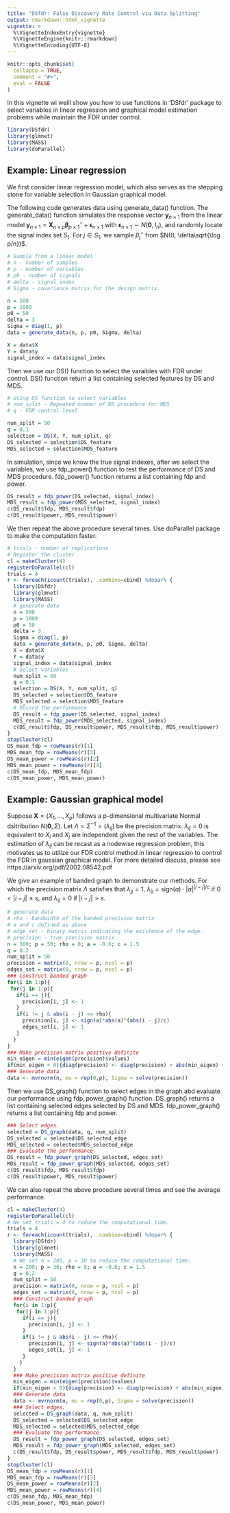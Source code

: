```yaml
---
title: "DSfdr: False Discovery Rate Control via Data Splitting"
output: rmarkdown::html_vignette
vignette: >
  %\VignetteIndexEntry{vignette}
  %\VignetteEngine{knitr::rmarkdown}
  %\VignetteEncoding{UTF-8}
---
```


```r
knitr::opts_chunk$set(
  collapse = TRUE,
  comment = "#>",
  eval = FALSE
)
```

In this vignette wi weill show you how to use functions in 'DSfdr' package to select variables in linear regression and graphical model estimation problems while maintain the FDR under control.

```r
library(DSfdr)
library(glmnet)
library(MASS)
library(doParallel)
```

## Example: Linear regression

We first consider linear regression model, which also serves as the stepping stone for variable selection in Gaussian graphical model.

The following code generates data using generate_data() function. The generate_data() function simulates the response vector $\mathbf y_{n\times 1}$ from the linear model $\mathbf y_{n\times 1} = \mathbf X_{n\times p}\mathbf\beta^\star_{p\times 1} + \mathbf\epsilon_{n\times 1}$ with $\mathbf\epsilon_{n\times 1}\sim N(\mathbf 0, I_n)$, and
 randomly locate the signal index set $S_1$. For $j\in S_1$, we sample $\beta^\star_j$ from $N(0, \delta\sqrt{\log p/n})$.
```r
# Sample from a linear model
# n - number of samples
# p - number of variables
# p0 - number of signals
# delta - signal index
# Sigma - covariance matrix for the design matrix.

n = 500
p = 1000
p0 = 50
delta = 3
Sigma = diag(1, p)
data = generate_data(n, p, p0, Sigma, delta)

X = data$X
Y = data$y
signal_index = data$signal_index
```

Then we use our DS() function to select the varaibles with FDR under control. DS() function return a list containing selected features by DS and MDS.
 
```r
# Using DS function to select variables
# num_split - Repeated number of DS procedure for MDS
# q - FDR control level

num_split = 50
q = 0.1
selection = DS(X, Y, num_split, q)
DS_selected = selection$DS_feature
MDS_selected = selection$MDS_feature
```

In simulation, since we know the true signal indexes, after we select the variables, we use fdp_power() function to test the performance of DS and MDS procedure. fdp_power() function returns a list containing fdp and power.

```r
DS_result = fdp_power(DS_selected, signal_index)
MDS_result = fdp_power(MDS_selected, signal_index)
c(DS_result$fdp, MDS_result$fdp)
c(DS_result$power, MDS_result$power)
```

We then repeat the above procedure several times. Use doParallel package to make the computation faster.
```r
# trials - number of replications
# Register the cluster
cl = makeCluster(4)
registerDoParallel(cl)
trials = 4
r <- foreach(icount(trials), .combine=cbind) %dopar% {
  library(DSfdr)
  library(glmnet)
  library(MASS)
  # generate data
  n = 500
  p = 1000
  p0 = 50
  delta = 3
  Sigma = diag(1, p)
  data = generate_data(n, p, p0, Sigma, delta)
  X = data$X
  Y = data$y
  signal_index = data$signal_index
  # Select variables
  num_split = 50
  q = 0.1
  selection = DS(X, Y, num_split, q)
  DS_selected = selection$DS_feature
  MDS_selected = selection$MDS_feature
  # REcord the performance
  DS_result = fdp_power(DS_selected, signal_index)
  MDS_result = fdp_power(MDS_selected, signal_index)
  c(DS_result$fdp, DS_result$power, MDS_result$fdp, MDS_result$power)
}
stopCluster(cl)
DS_mean_fdp = rowMeans(r)[1]
MDS_mean_fdp = rowMeans(r)[3]
DS_mean_power = rowMeans(r)[2]
MDS_mean_power = rowMeans(r)[4]
c(DS_mean_fdp, MDS_mean_fdp)
c(DS_mean_power, MDS_mean_power)

```

## Example: Gaussian  graphical model

Suppose $\mathbf X = (X_1,\ldots, X_p)$ follows a p-dimensional multivariate Normal dsitribution $N(\mathbf 0, \Sigma)$. Let $\Lambda = \Sigma^{-1} = (\lambda_{ij})$ be the precision matrix. $\lambda_{ij} = 0$ is equivalent to $X_i$ and $X_j$ are independent given the rest of the variables. The estimation of $\lambda_{ij}$ can be recast as a nodewise regression problem, this motivates us to utilize our FDR control method in linear regression to control the FDR in gaussian graphical model. For more detailed discuss, please see https://arxiv.org/pdf/2002.08542.pdf

We give an example of banded graph to demonstrate our methods. For which the precision matrix $\Lambda$ satisfies that $\lambda_{jj} = 1$, $\lambda_{ij} = \text{sign}(a)\cdot|a|^{|i - j|/c}$ if $0 < |i - j| \leq s$, and $\lambda_{ij} = 0$ if $|i - j| > s$.

```r
# generate data
# rho - bandwidth of the banded precision matrix
# a and c defined as above
# edge_set - binary matrix indicating the existence of the edge.
# precision - true precision matrix
n = 300; p = 50; rho = 8; a = -0.6; c = 1.5
q = 0.2
num_split = 50
precision = matrix(0, nrow = p, ncol = p)
edges_set = matrix(0, nrow = p, ncol = p)
### Construct banded graph
for(i in 1:p){
 for(j in 1:p){
   if(i == j){
     precision[i, j] <- 1
   }
   if(i != j & abs(i - j) <= rho){
     precision[i, j] <- sign(a)*abs(a)^(abs(i - j)/c)
     edges_set[i, j] <- 1
   }
  }
}
### Make precision matrix positive definite
min_eigen = min(eigen(precision)$values)
if(min_eigen < 0){diag(precision) <- diag(precision) + abs(min_eigen) + 0.005}
### Generate data
data <- mvrnorm(n, mu = rep(0,p), Sigma = solve(precision))
```

Then we use DS_graph() function to select edges in the graph abd evaluate our performance using fdp_power_graph() function.  DS_graph() returns a list containing selected edges selected by DS and MDS. fdp_power_graph() returns a list containing fdp and power.

```r
### Select edges.
selected = DS_graph(data, q, num_split)
DS_selected = selected$DS_selected_edge
MDS_selected = selected$MDS_selected_edge
### Evaluate the performance
DS_result = fdp_power_graph(DS_selected, edges_set)
MDS_result = fdp_power_graph(MDS_selected, edges_set)
c(DS_result$fdp, MDS_result$fdp)
c(DS_result$power, MDS_result$power)
```

We can also repeat the above procedure several times and see the average performance.

```r
cl = makeCluster(4)
registerDoParallel(cl)
# We set trials = 4 to reduce the computational time.
trials = 4
r <- foreach(icount(trials), .combine=cbind) %dopar% {
  library(DSfdr)
  library(glmnet)
  library(MASS)
  # We set n = 200, p = 30 to reduce the computational time.
  n = 200; p = 30; rho = 8; a = -0.6; c = 1.5
  q = 0.2
  num_split = 50
  precision = matrix(0, nrow = p, ncol = p)
  edges_set = matrix(0, nrow = p, ncol = p)
  ### Construct banded graph
  for(i in 1:p){
   for(j in 1:p){
     if(i == j){
       precision[i, j] <- 1
     }
     if(i != j & abs(i - j) <= rho){
       precision[i, j] <- sign(a)*abs(a)^(abs(i - j)/c)
       edges_set[i, j] <- 1
     }
    }
  }
  ### Make precision matrix positive definite
  min_eigen = min(eigen(precision)$values)
  if(min_eigen < 0){diag(precision) <- diag(precision) + abs(min_eigen) + 0.005}
  ### Generate data
  data <- mvrnorm(n, mu = rep(0,p), Sigma = solve(precision))
  ### Select edges.
  selected = DS_graph(data, q, num_split)
  DS_selected = selected$DS_selected_edge
  MDS_selected = selected$MDS_selected_edge
  ### Evaluate the performance
  DS_result = fdp_power_graph(DS_selected, edges_set)
  MDS_result = fdp_power_graph(MDS_selected, edges_set)
  c(DS_result$fdp, DS_result$power, MDS_result$fdp, MDS_result$power)
}
stopCluster(cl)
DS_mean_fdp = rowMeans(r)[1]
MDS_mean_fdp = rowMeans(r)[3]
DS_mean_power = rowMeans(r)[2]
MDS_mean_power = rowMeans(r)[4]
c(DS_mean_fdp, MDS_mean_fdp)
c(DS_mean_power, MDS_mean_power)
```






